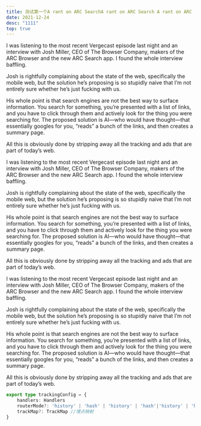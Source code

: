 ```yaml
---
title: 测试第一个A rant on ARC SearchA rant on ARC Search A rant on ARC Search rant on ARC Search
date: 2021-12-24
desc: "1111"
top: true
---
```


I was listening to the most recent Vergecast episode last night and an interview with Josh Miller, CEO of The Browser Company, makers of the ARC Browser and the new ARC Search app. I found the whole interview baffling.

Josh is rightfully complaining about the state of the web, specifically the mobile web, but the solution he’s proposing is so stupidly naive that I’m not entirely sure whether he’s just fucking with us.

His whole point is that search engines are not the best way to surface information. You search for something, you’re presented with a list of links, and you have to click through them and actively look for the thing you were searching for. The proposed solution is AI—who would have thought—that essentially googles for you, “reads” a bunch of the links, and then creates a summary page.

All this is obviously done by stripping away all the tracking and ads that are part of today’s web.

I was listening to the most recent Vergecast episode last night and an interview with Josh Miller, CEO of The Browser Company, makers of the ARC Browser and the new ARC Search app. I found the whole interview baffling.

Josh is rightfully complaining about the state of the web, specifically the mobile web, but the solution he’s proposing is so stupidly naive that I’m not entirely sure whether he’s just fucking with us.

His whole point is that search engines are not the best way to surface information. You search for something, you’re presented with a list of links, and you have to click through them and actively look for the thing you were searching for. The proposed solution is AI—who would have thought—that essentially googles for you, “reads” a bunch of the links, and then creates a summary page.

All this is obviously done by stripping away all the tracking and ads that are part of today’s web.

I was listening to the most recent Vergecast episode last night and an interview with Josh Miller, CEO of The Browser Company, makers of the ARC Browser and the new ARC Search app. I found the whole interview baffling.

Josh is rightfully complaining about the state of the web, specifically the mobile web, but the solution he’s proposing is so stupidly naive that I’m not entirely sure whether he’s just fucking with us.

His whole point is that search engines are not the best way to surface information. You search for something, you’re presented with a list of links, and you have to click through them and actively look for the thing you were searching for. The proposed solution is AI—who would have thought—that essentially googles for you, “reads” a bunch of the links, and then creates a summary page.

All this is obviously done by stripping away all the tracking and ads that are part of today’s web.

```typescript showLineNumbers {2-3,4} title="代码示例"  
export type trackingConfig = {
    handlers: Handlers
    routerMode?: 'history' | 'hash' | 'history' | 'hash'|'history' | 'hash'|'history' | 'hash'
    trackMap?: TrackMap //埋点映射
}
```